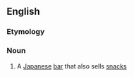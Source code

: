 ==English==
{{wikipedia}}

===Etymology===
{{etyl|ja}}

===Noun===
{{en-noun}}
{{ja-noun|r|hira=いざかや}}

# {{ja-def|居酒屋}} A [[Japanese]] [[bar]] that also sells [[snack]]s